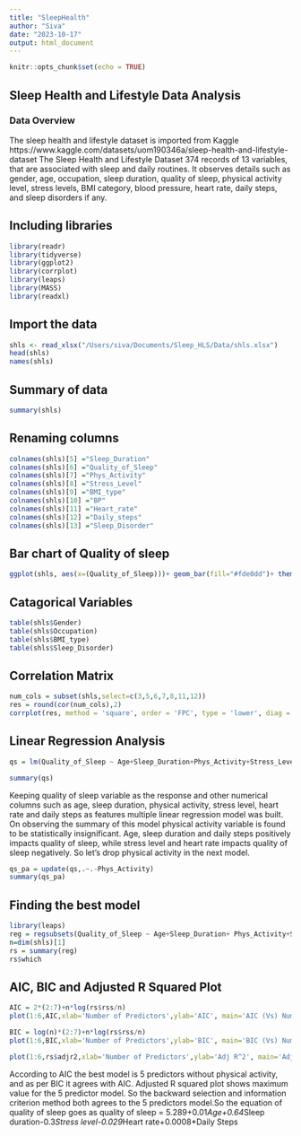 ```yaml
---
title: "SleepHealth"
author: "Siva"
date: "2023-10-17"
output: html_document
---
```


```r
knitr::opts_chunk$set(echo = TRUE)
```

## Sleep Health and Lifestyle Data Analysis

### Data Overview

The sleep health and lifestyle dataset is imported from Kaggle 
https://www.kaggle.com/datasets/uom190346a/sleep-health-and-lifestyle-dataset
The Sleep Health and Lifestyle Dataset 374 records of 13 variables, that are associated with sleep and daily routines. It observes details such as gender, age, occupation, sleep duration, quality of sleep, physical activity level, stress levels, BMI category, blood pressure, heart rate, daily steps, and sleep disorders if any.

## Including libraries 

```r
library(readr)
library(tidyverse)
library(ggplot2)
library(corrplot)
library(leaps)
library(MASS)
library(readxl)
```

## Import the data

```r
shls <- read_xlsx("/Users/siva/Documents/Sleep_HLS/Data/shls.xlsx")
head(shls)
names(shls)
```
## Summary of data

```r
summary(shls)
```

## Renaming columns
```r
colnames(shls)[5] ="Sleep_Duration"
colnames(shls)[6] ="Quality_of_Sleep"
colnames(shls)[7] ="Phys_Activity"
colnames(shls)[8] ="Stress_Level"
colnames(shls)[9] ="BMI_type"
colnames(shls)[10] ="BP"
colnames(shls)[11] ="Heart_rate"
colnames(shls)[12] ="Daily_steps"
colnames(shls)[13] ="Sleep_Disorder"
```

## Bar chart of Quality of sleep

```r
ggplot(shls, aes(x=(Quality_of_Sleep)))+ geom_bar(fill="#fde0dd")+ theme_bw()+xlab("Quality of Sleep ")+ylab("Count of People")+ggtitle("Distribution of Quality of Sleep Variable")
```

## Catagorical Variables 
```r
table(shls$Gender)
table(shls$Occupation)
table(shls$BMI_type)
table(shls$Sleep_Disorder)
```

## Correlation Matrix 
```r
num_cols = subset(shls,select=c(3,5,6,7,8,11,12))
res = round(cor(num_cols),2)
corrplot(res, method = 'square', order = 'FPC', type = 'lower', diag = FALSE,col = COL2('PiYG'))
```

## Linear Regression Analysis
```r
qs = lm(Quality_of_Sleep ~ Age+Sleep_Duration+Phys_Activity+Stress_Level+Heart_rate+Daily_steps, data=shls)

summary(qs)
```

Keeping quality of sleep variable as the response and other numerical columns such as age, sleep duration, physical activity, stress level, heart rate and daily steps as features multiple linear regression model was built.
On observing the summary of this model physical activity variable is found to be statistically insignificant. Age, sleep duration and daily steps positively impacts quality of sleep, while stress level and heart rate impacts quality of sleep negatively. So let's drop physical activity in the next model.

```r
qs_pa = update(qs,.~.-Phys_Activity)
summary(qs_pa)
```
## Finding the best model
```r
library(leaps)
reg = regsubsets(Quality_of_Sleep ~ Age+Sleep_Duration+ Phys_Activity+Stress_Level+Heart_rate+Daily_steps, data=shls)
n=dim(shls)[1]
rs = summary(reg)
rs$which
```

## AIC, BIC and Adjusted R Squared Plot
```r
AIC = 2*(2:7)+n*log(rs$rss/n)
plot(1:6,AIC,xlab='Number of Predictors',ylab='AIC', main='AIC (Vs) Number of Predictors')

BIC = log(n)*(2:7)+n*log(rs$rss/n)
plot(1:6,BIC,xlab='Number of Predictors',ylab='BIC', main='BIC (Vs) Number of Predictors')

plot(1:6,rs$adjr2,xlab='Number of Predictors',ylab='Adj R^2', main='Adj R^2 (Vs) Number of Predictors')

```

According to AIC the best model is 5 predictors without physical activity, and as per BIC it agrees with AIC. Adjusted R squared plot shows maximum value for the 5 predictor model. So the backward selection and information criterion method both agrees to the 5 predictors model.So the equation of quality of sleep goes as
quality of sleep = 5.289+0.01*Age+0.64*Sleep duration-0.3*Stress level-0.029*Heart rate+0.0008*Daily Steps










